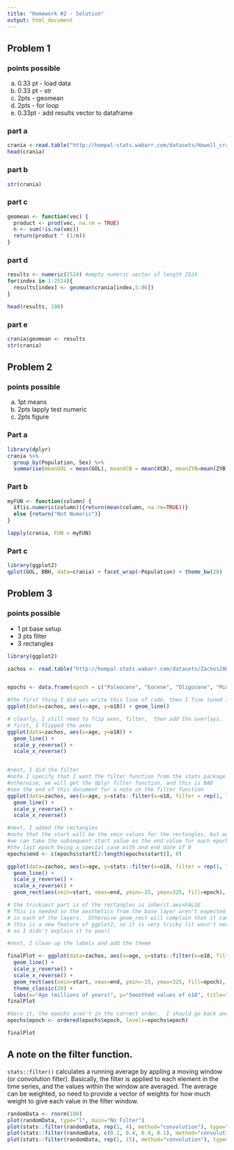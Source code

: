 ```yaml
---
title: "Homework #2 - Solution"
output: html_document
---
```


## Problem 1

### points possible
a.  0.33 pt - load data
b.  0.33 pt - str
c.  2pts - geomean
d.  2pts - for loop
e.  0.33pt - add results vector to dataframe

### part a

```r
crania <-read.table("http://hompal-stats.wabarr.com/datasets/Howell_craniometry.txt", sep=",", header=TRUE, na.strings = 0)
head(crania)
```

### part b

```r
str(crania)
```

### part c

```r
geomean <- function(vec) {
  product <- prod(vec, na.rm = TRUE)
  n <- sum(!is.na(vec))
  return(product ^ (1/n))
}
```

### part d


```r
results <- numeric(2524) #empty numeric vector of length 2524
for(index in 1:2524){
  results[index] <- geomean(crania[index,5:86])
}

head(results, 100)
```

### part e

```r
crania$geomean <- results
str(crania)
```

## Problem 2

### points possible
a. 1pt means
b. 2pts lapply test numeric
c. 2pts figure

### Part a

```r
library(dplyr)
crania %>% 
  group_by(Population, Sex) %>%
  summarise(meanGOL = mean(GOL), meanXCB = mean(XCB), meanZYB=mean(ZYB), meanSIS = mean(SIS))
```

### Part b

```r
myFUN <- function(column) {
  if(is.numeric(column)){return(mean(column, na.rm=TRUE))}
  else {return("Not Numeric")}
}

lapply(crania, FUN = myFUN)
```
### Part c



```r
library(ggplot2)
qplot(GOL, BBH, data=crania) + facet_wrap(~Population) + theme_bw(20)
```

## Problem 3

### points possible
*  1 pt base setup
*  3 pts filter
*  3 rectangles

```r
library(ggplot2)

zachos <- read.table("http://hompal-stats.wabarr.com/datasets/Zachos2001Climate.txt", header=TRUE)


epochs <- data.frame(epoch = c("Paleocene", "Eocene", "Oligocene", "Miocene", "Pliocene", "Pleistocene", "Holocene"), start = c(65, 58.8, 33.9, 23.03, 5.5, 1.8, 0.01))

#the first thing I did was write this line of code, then I fine tuned it
ggplot(data=zachos, aes(x=age, y=o18)) + geom_line()

# clearly, I still need to flip axes, filter,  then add the overlays.  We will get there.  Dont panic!
# first, I flipped the axes
ggplot(data=zachos, aes(x=age, y=o18)) + 
  geom_line() + 
  scale_y_reverse() + 
  scale_x_reverse()


#next, I did the filter
#note I specify that I want the filter function from the stats package like this stats::filter
#otherwise, we will get the dplyr filter function, and this is BAD
#see the end of this document for a note on the filter function
ggplot(data=zachos, aes(x=age, y=stats::filter(x=o18, filter = rep(1, 70), method="convolution"))) + 
  geom_line() + 
  scale_y_reverse() + 
  scale_x_reverse()

#next, I added the rectangles
#note that the start will be the xmin values for the rectangles, but we need the xmax values.
#we can take the subsequent start value as the end value for each epoch
#the last epoch being a special case with and end date of 0
epochs$end <- c(epochs$start[2:length(epochs$start)], 0)

ggplot(data=zachos, aes(x=age, y=stats::filter(x=o18, filter = rep(1, 70), method="convolution"))) + 
  geom_line() + 
  scale_y_reverse() + 
  scale_x_reverse() + 
  geom_rect(aes(xmin=start, xmax=end, ymin=-15, ymax=325, fill=epoch), alpha=0.3, data=epochs, inherit.aes=FALSE)

# the trickiest part is of the rectangles is inherit.aes=FALSE
# This is needed so the aesthetics from the base layer aren't expected
# in each of the layers.  Otherwise geom_rect will complain that it can't find 'age' or `o181
# this is a new feature of ggplot2, so it is very tricky (it wasn't necessary when I wrote this question
# so I didn't explain it to you!)

#next, I clean up the labels and add the theme

finalPlot <- ggplot(data=zachos, aes(x=age, y=stats::filter(x=o18, filter = rep(1, 70), method="convolution"))) + 
  geom_line() + 
  scale_y_reverse() + 
  scale_x_reverse() + 
  geom_rect(aes(xmin=start, xmax=end, ymin=-15, ymax=325, fill=epoch), alpha=0.3, data=epochs, inherit.aes=FALSE) + 
  theme_classic(20) + 
  labs(x="Age (millions of years)", y="Smoothed values of o18", title="Temperature Proxy (o18) Through Geological Time")
finalPlot

#darn it, the epochs aren't in the correct order.  I should go back and make epoch an ordered factor
epochs$epoch <- ordered(epochs$epoch, levels=epochs$epoch)

finalPlot

```

## A note on the filter function. 

`stats::filter()` calculates a running average by appling a moving window (or convolution filter).  Basically, the filter is applied to each element in the time series, and the values within the window are averaged.  The average can be weighted, so need to provide a vector of weights for how much weight to give each value in the filter window. 

```r
randomData <- rnorm(100)
plot(randomData, type="l", main="No Filter")
plot(stats::filter(randomData, rep(1, 4), method="convolution"), type="l", main="Filter with window of 4, all with equal weight")
plot(stats::filter(randomData, c(0.1, 0.4, 0.4, 0.1), method="convolution"), type="l", main="Filter with window of 4, giving more weight to nearby values")
plot(stats::filter(randomData, rep(1, 15), method="convolution"), type="l", main="Filter with window of 15, equal weight")
```
    